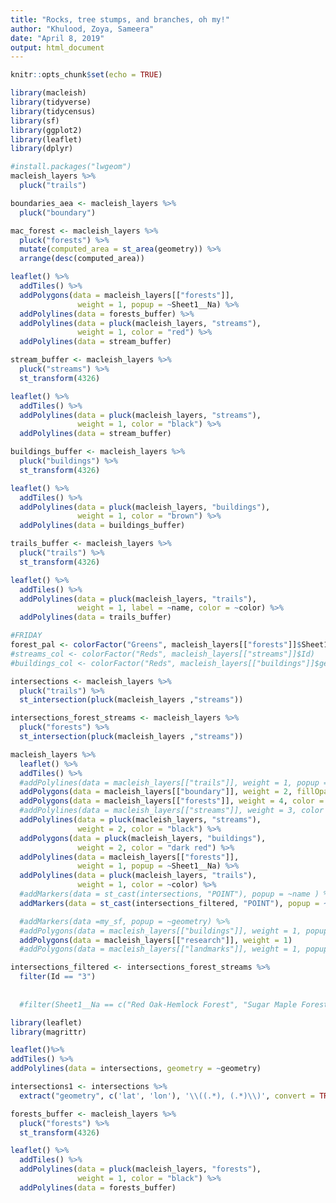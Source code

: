```yaml
---
title: "Rocks, tree stumps, and branches, oh my!" 
author: "Khulood, Zoya, Sameera"
date: "April 8, 2019"
output: html_document
---
```


```r
knitr::opts_chunk$set(echo = TRUE)
```


```r
library(macleish)
library(tidyverse)
library(tidycensus)
library(sf)
library(ggplot2)
library(leaflet)
library(dplyr)
```

```r
#install.packages("lwgeom")
macleish_layers %>% 
  pluck("trails")
```

```r
boundaries_aea <- macleish_layers %>% 
  pluck("boundary")

mac_forest <- macleish_layers %>% 
  pluck("forests") %>% 
  mutate(computed_area = st_area(geometry)) %>% 
  arrange(desc(computed_area))

```

```r
leaflet() %>% 
  addTiles() %>% 
  addPolygons(data = macleish_layers[["forests"]],
               weight = 1, popup = ~Sheet1__Na) %>% 
  addPolylines(data = forests_buffer) %>% 
  addPolylines(data = pluck(macleish_layers, "streams"), 
               weight = 1, color = "red") %>% 
  addPolylines(data = stream_buffer)
```

```r
stream_buffer <- macleish_layers %>% 
  pluck("streams") %>%
  st_transform(4326)

leaflet() %>% 
  addTiles() %>% 
  addPolylines(data = pluck(macleish_layers, "streams"), 
               weight = 1, color = "black") %>% 
  addPolylines(data = stream_buffer)
```

```r
buildings_buffer <- macleish_layers %>% 
  pluck("buildings") %>%
  st_transform(4326)

leaflet() %>% 
  addTiles() %>% 
  addPolylines(data = pluck(macleish_layers, "buildings"), 
               weight = 1, color = "brown") %>% 
  addPolylines(data = buildings_buffer)
```

```r
trails_buffer <- macleish_layers %>% 
  pluck("trails") %>%
  st_transform(4326)

leaflet() %>% 
  addTiles() %>% 
  addPolylines(data = pluck(macleish_layers, "trails"), 
               weight = 1, label = ~name, color = ~color) %>% 
  addPolylines(data = trails_buffer)
```

```r
#FRIDAY 
forest_pal <- colorFactor("Greens", macleish_layers[["forests"]]$Sheet1__Na)
#streams_col <- colorFactor("Reds", macleish_layers[["streams"]]$Id) 
#buildings_col <- colorFactor("Reds", macleish_layers[["buildings"]]$geometry)
```


```r
intersections <- macleish_layers %>%
  pluck("trails") %>%
  st_intersection(pluck(macleish_layers ,"streams"))
```

```r
intersections_forest_streams <- macleish_layers %>%
  pluck("forests") %>%
  st_intersection(pluck(macleish_layers ,"streams"))
```


```r
macleish_layers %>%
  leaflet() %>%
  addTiles() %>%
  #addPolylines(data = macleish_layers[["trails"]], weight = 1, popup = ~name) %>%
  addPolygons(data = macleish_layers[["boundary"]], weight = 2, fillOpacity = 0.01) %>%
  addPolygons(data = macleish_layers[["forests"]], weight = 4, color = ~forest_pal, popup = ~Sheet1__Na) %>%
  #addPolylines(data = macleish_layers[["streams"]], weight = 3, color = ~streams_col) %>%
  addPolylines(data = pluck(macleish_layers, "streams"), 
               weight = 2, color = "black") %>% 
  addPolygons(data = pluck(macleish_layers, "buildings"), 
               weight = 2, color = "dark red") %>% 
  addPolylines(data = macleish_layers[["forests"]],
               weight = 1, popup = ~Sheet1__Na) %>% 
  addPolylines(data = pluck(macleish_layers, "trails"), 
               weight = 1, color = ~color) %>% 
  #addMarkers(data = st_cast(intersections, "POINT"), popup = ~name ) %>% 
  addMarkers(data = st_cast(intersections_filtered, "POINT"), popup = ~Sheet1__Na) %>% 

  #addMarkers(data =my_sf, popup = ~geometry) %>% 
  #addPolygons(data = macleish_layers[["buildings"]], weight = 1, popup = ~name) %>% 
  addPolygons(data = macleish_layers[["research"]], weight = 1)
  #addPolygons(data = macleish_layers[["landmarks"]], weight = 1, popup = ~Label)
```

```r
intersections_filtered <- intersections_forest_streams %>% 
  filter(Id == "3")
  
  
  #filter(Sheet1__Na == c("Red Oak-Hemlock Forest", "Sugar Maple Forest"))
```

```r
library(leaflet)
library(magrittr)

leaflet()%>%
addTiles() %>%
addPolylines(data = intersections, geometry = ~geometry)
```

```r
intersections1 <- intersections %>% 
  extract("geometry", c('lat', 'lon'), '\\((.*), (.*)\\)', convert = TRUE) 
```



```r
forests_buffer <- macleish_layers %>% 
  pluck("forests") %>%
  st_transform(4326)

leaflet() %>% 
  addTiles() %>% 
  addPolylines(data = pluck(macleish_layers, "forests"), 
               weight = 1, color = "black") %>% 
  addPolylines(data = forests_buffer)
```


